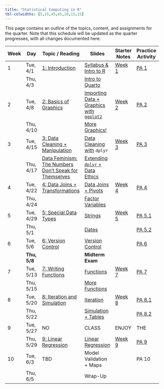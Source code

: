 ```yaml
---
title: "Statistical Computing in R"
tbl-colwidths: [5,15,45,45,20,15,15]
---
```


This page contains an outline of the topics, content, and assignments for the quarter. Note that this schedule will be updated as the quarter progresses, with all changes documented here.

| Week | Day | Topic / Reading | Slides | Starter Notes | Practice Activity | Lab |
|-----------|-----------|-----------|-----------|-----------|-----------|-----------|
| 1 | Tue, 4/1 | [1: Introduction](https://manncz.github.io/stat331-calpoly-text/01-introduction.html) | [Syllabus & Intro to R](slides/week-1/w1-intro-r.qmd) | [Week 1](student-versions/notes/w1-notes.qmd) | [PA 1](practice-activities/pa1.qmd) |  |
|  | Thu, 4/3 |  | [Intro to Quarto](slides/week-1/w1-notebooks.qmd) |  |  | [Lab 1](labs/lab1/lab1-quarto.qmd) |
| 2 | Tue, 4/8 | [2: Basics of Graphics](https://manncz.github.io/stat331-calpoly-text/02-tidy-data-and-basics-of-graphics.html) | [Importing Data + Graphics with `ggplot2`](slides/week-2/w2-import-ggplot.qmd) | [Week 2](student-versions/notes/w2-notes.qmd) | [PA 2](practice-activities/pa2.qmd) |  |
|  | Thu, 4/10 |  | [More Graphics!](slides/week-2/w2-graphics.qmd) |  |  | [Lab 2](labs/lab2/lab2-ggplot.qmd) |
| 3 | Tue, 4/15 | [3: Data Cleaning + Manipulation](https://manncz.github.io/stat331-calpoly-text/03-data-cleaning-and-manipulation.html) | [Data Cleaning with](slides/week-3/w3-dplyr.qmd) `dplyr` | [Week 3](student-versions/notes/w3-notes.qmd) | [PA 3](practice-activities/pa3.qmd) |  |
|  | Thu, 4/17 | [Data Feminism: The Numbers Don't Speak for Themselves](https://data-feminism.mitpress.mit.edu/pub/czq9dfs5/release/3) | [Extending `dplyr` + Data Ethics](slides/week-3/w3-more-dplyr-ethics.qmd) |  |  | [Lab 3](labs/lab3/lab3-dplyr.qmd) |
| 4 | Tue, 4/22 | [4: Data Joins + Transformations](https://manncz.github.io/stat331-calpoly-text/04-data-joins-and-transformations.html) | [Data Joins + Pivots](slides/week-4/w4-joins-pivots.qmd) | [Week 4](slides/week-4/w4-notes.qmd) | [PA 4](practice-activities/pa4.qmd) |  |
|  | Thu, 4/24 |  | [Factor Variables](slides/week-4/w4-factors.qmd) |  |  | [Lab 4](labs/lab4/lab4-childcare.qmd) |
| 5 | Tue, 4/29 | [5: Special Data Types](https://manncz.github.io/stat331-calpoly-text/05-special-data-types.html) | [Strings](slides/week-5/week-5-strings.qmd) | [Week 5](student-versions/notes/w5-notes.qmd) | [PA 5.1](practice-activities/pa5-1.qmd) |  |
|  | Thu, 5/1 |  | [Dates](slides/week-5/week-5-dates.qmd) |  | [PA 5.2](practice-activities/pa5-2.qmd) | [Lab 5](labs/lab5/lab5-murder.qmd) |
| 6 | Tue, 5/6 | [6: Version Control](https://manncz.github.io/stat331-calpoly-text/06-version-control.html) | [Version Control](slides/week-6/w6-version-control.qmd) |  | [PA 6](practice-activities/pa6.qmd) |  |
|  | **Thu, 5/8** |  | **Midterm Exam** |  |  |  |
| 7 | Tue, 5/13 | [7: Writing Functions](https://manncz.github.io/stat331-calpoly-text/07-functions.html) | [Functions](slides/week-7/w7-functions.qmd) | [Week 7](student-versions/notes/w7-notes.qmd) | [PA 7](practice-activities/pa7.qmd) |  |
|  | Thu, 5/15 |  | [More Functions](slides/week-7/w7-data-functions.qmd) |  |  | [Lab 7](labs/lab7/lab7-functions.qmd) |
| 8 | Tue, 5/20 | [8: Iteration and Simulation](https://manncz.github.io/stat331-calpoly-text/08-functional-programming.html) | [Iteration](slides/week-8/w8-iteration.qmd) | [Week 8](student-versions/notes/w8-notes.qmd) | [PA 8.1](practice-activities/pa8-1.qmd) |  |
|  | Thu, 5/22 |  | [Simulation + Tables](slides/week-8/w8-simulation.qmd) |  | [PA 8.2](practice-activities/pa8-2.qmd) | [Lab 8](labs/lab8/lab8-iteration.qmd) |
| 9 | Tue, 5/27 | NO | CLASS | ENJOY | THE | BREAK! |
|  | Thu, 5/29 | [9: Linear Regression](https://manncz.github.io/stat331-calpoly-text/09-statistical-modeling-and-simulation.html) | [Linear Regression](slides/week-9/w9-regression.qmd) | [Week 9](student-versions/notes/w9-notes.qmd) | [PA 9](practice-activities/pa9.qmd) | [Lab 9](labs/lab9/lab9-simulation.qmd) |
| 10 | Tue, 6/3 | TBD | Model Validation + Maps |  | PA 10 |  |
|  | Thu, 6/5 |  | Wrap-Up |  |  |  |
